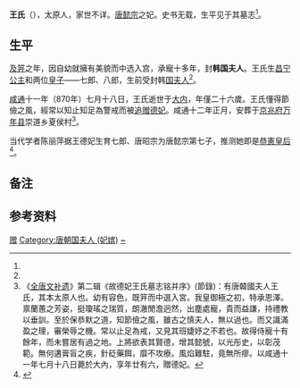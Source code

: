 '''王氏'''（{{bd|844年||870年||catIdx=W}}），太原人{{efn|“其本太原人也”指王氏出于[[太原王氏|太原王氏]]。唐代流行以本姓氏最著名[[士族_(中国)|士族]]使用的[[郡望|郡望]]标榜个人或家族。}}，家世不详。[[唐懿宗|唐懿宗]]之妃。史书无载，生平见于其墓志<ref name=a1/>。

==生平==

[[及笄|及笄]]之年，因自幼就擁有美貌而中选入宫，承寵十多年，封'''韩国夫人'''。王氏生[[昌宁公主|昌宁公主]]和两位[[皇子|皇子]]——七郎、八郎，生前受封韩[[国夫人|国夫人]]<ref name=a1/>。

[[咸通|咸通]]十一年（870年）七月十八日，王氏逝世于[[皇城|大内]]，年僅二十六歲。王氏懂得節儉之風，經常以知止知足為警戒而被[[追赠|追赠]][[德妃|德妃]]。咸通十二年正月，安葬于[[京兆府|京兆府]][[万年县_(北周)|万年县]]崇道乡夏侯村<ref name="a1">《[[全唐文补遗|全唐文补遗]]》第二辑《故德妃王氏墓志铭并序》(節錄)：有唐韓國夫人王氏，其本太原人也。幼有容色，既笄而中選入宮。我皇御極之初，特承恩澤。禀蘭蕙之芳姿，挺瓊瑤之瑞質，朗澈閒澹迥然，出塵處寵，貴而益謙，持禮教以垂訓。至於保恭默之道，知節儉之風，雖古之慎夫人，無以過也。而又識滿盈之理，審榮辱之機。常以止足為戒，又見其班婕妤之不若也。故得侍寵十有餘年，而未嘗居有過之地。上將欲表其賢德，增其懿號，以光彤史，以彰茂範。無何遘膏盲之疾，針砭藥餌，靡不攻療。風焰難駐，竟無所瘳。以咸通十一年七月十八日薨於大內，享年廿有六，贈德妃。</ref>。

当代学者陈丽萍据王德妃生育七郎、唐昭宗为唐懿宗第七子，推测她即是[[恭憲皇后|恭憲皇后]]<ref>{{cite journal
|last =
|first =
|author =陈丽萍
|coauthors =
|date =2010
|year =
|month =
|title =《唐懿宗的皇后》
|journal =中国史研究
|volume =
|issue =2010年第4期
|pages =167—169
|publisher =中国社会科学院古代史研究所
|location =北京市
|issn =1002-7963
|pmid =
|doi =
|bibcode =
|oclc =
|id =
|url =http://www.cqvip.com/QK/71135X/201107/36569820.html
|language =Zh-hans
|access-date =2021-05-13
|archive-date =2021-05-13
|archive-url =https://web.archive.org/web/20210513080244/http://www.cqvip.com/QK/71135X/201107/36569820.html
|dead-url =no
}}</ref>{{Rp|168}}。

== 备注 ==

{{notelist}}

== 参考资料 ==
{{Reflist}}
{{唐懿宗皇室}}
{{唐朝人小作品}}
{{DEFAULTSORT:W}}
[[Category:唐朝德妃|赠]]
[[Category:唐朝国夫人_(妃嫔)|Category:唐朝国夫人 (妃嫔)]]
[[Category:太原王氏|~]]
